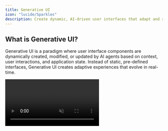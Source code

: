 ```yaml
---
title: Generative UI
icon: "lucide/Sparkles"
description: Create dynamic, AI-driven user interfaces that adapt and respond to user interactions and agent state.
---
```


## What is Generative UI?

Generative UI is a paradigm where user interface components are dynamically created, modified, or updated by AI agents based on context, user interactions, and application state. Instead of static, pre-defined interfaces, Generative UI creates adaptive experiences that evolve in real-time.

<video src="https://cdn.copilotkit.ai/docs/copilotkit/images/langgraph/agentic-generative-ui.mp4" className="rounded-lg shadow-xl" loop playsInline controls autoPlay muted />

This approach enables AI agents to not just respond with text, but to create rich, interactive experiences tailored to each user's specific needs and context.

<Callout title="Ready to Implement Generative UI?">
Generative UI can be implemented with any Agent Framework, with each framework offering different approaches for creating dynamic, AI-driven interfaces.

**Choose your integration to see framework-specific implementation guides and examples.** 
<IntegrationsGrid targetPage="generative-ui" />
</Callout>

<div className="grid grid-cols-1 md:grid-cols-2 gap-8">

<div>

## Key Features

### **Dynamic Component Generation**
AI agents create UI components in real-time based on context, user needs, and application state.

### **Real-time State Visualization**
Interfaces update dynamically as agent state changes, providing live feedback and progress visibility.

### **Interactive Elements**
Move beyond text responses to create forms, visualizations, buttons, and custom interactive components.

### **Contextual Adaptation**
UI components adapt to current conversations and user context, providing exactly the right interface at the right time.

### **Rich Data Visualization**
Charts, graphs, and visual representations that update in real-time as agents process data.

### **Multi-modal Interfaces**
Support for various UI patterns including forms, workflows, progressive disclosure, and embedded actions.

</div>

<div>

## When to Use Generative UI

Consider Generative UI when you want to:

- **Create rich user interactions** beyond simple text exchange
- **Build dynamic data collection** with forms that adapt to context
- **Provide real-time feedback** showing agent progress and state
- **Design complex workflows** that benefit from guided interfaces
- **Enable data visualization** that updates based on agent analysis
- **Increase user engagement** through interactive elements
- **Offer contextual actions** that change based on current application state

</div>

</div> 